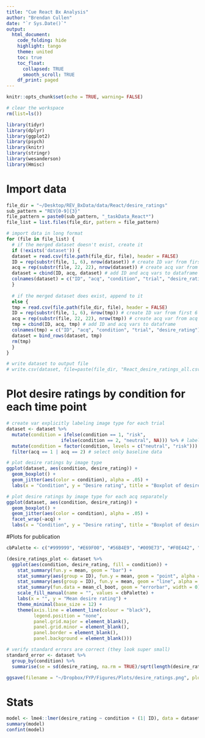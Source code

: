 ```yaml
---
title: "Cue React Bx Analysis"
author: "Brendan Cullen"
date: "`r Sys.Date()`"
output:
  html_document:
    code_folding: hide
    highlight: tango
    theme: united
    toc: true
    toc_float: 
      collapsed: TRUE
      smooth_scroll: TRUE
    df_print: paged
---
```


```r
knitr::opts_chunk$set(echo = TRUE, warning= FALSE)

# clear the workspace
rm(list=ls())

```


```r
library(tidyr)
library(dplyr)
library(ggplot2)
library(psych)
library(knitr)
library(stringr)
library(wesanderson)
library(Hmisc)
```

# Import data
```r
file_dir = "~/Desktop/REV_BxData/data/React/desire_ratings"
sub_pattern = "REV[0-9]{3}"
file_pattern = paste0(sub_pattern, "_taskData_React*")
file_list = list.files(file_dir, pattern = file_pattern)

# import data in long format
for (file in file_list) {
  # if the merged dataset doesn't exist, create it
  if (!exists('dataset')) {
  dataset = read.csv(file.path(file_dir, file), header = FALSE)
  ID = rep(substr(file, 1, 6), nrow(dataset)) # create ID var from first 6 chars of file name
  acq = rep(substr(file, 22, 22), nrow(dataset)) # create acq var from acq number in file name
  dataset = cbind(ID, acq, dataset) # add ID and acq vars to dataframe
  colnames(dataset) = c("ID", "acq", "condition", "trial", "desire_rating")
  }
  
  # if the merged dataset does exist, append to it
  else {
  tmp = read.csv(file.path(file_dir, file), header = FALSE)
  ID = rep(substr(file, 1, 6), nrow(tmp)) # create ID var from first 6 chars of file name
  acq = rep(substr(file, 22, 22), nrow(tmp)) # create acq var from acq number in file name
  tmp = cbind(ID, acq, tmp) # add ID and acq vars to dataframe
  colnames(tmp) = c("ID", "acq", "condition", "trial", "desire_rating")
  dataset = bind_rows(dataset, tmp)
  rm(tmp)
  }
}

# write dataset to output file
# write.csv(dataset, file=paste(file_dir, "React_desire_ratings_all.csv", sep = "/"), row.names=FALSE)
```

# Plot desire ratings by condition for each time point
```r
# create var explicitly labeling image type for each trial
dataset <- dataset %>% 
  mutate(condition = ifelse(condition == 1, "risk",
                    ifelse(condition == 2, "neutral", NA))) %>% # label conditions
  mutate(condition = factor(condition, levels = c("neutral", "risk"))) %>% # convert to factor
  filter(acq == 1 | acq == 2) # select only baseline data 

# plot desire ratings by image type
ggplot(dataset, aes(condition, desire_rating)) +
  geom_boxplot() +
  geom_jitter(aes(color = condition), alpha = .05) +
  labs(x = "Condition", y = "Desire rating", title = "Boxplot of desire ratings for Neutral vs. Risk trials")

# plot desire ratings by image type for each acq separately 
ggplot(dataset, aes(condition, desire_rating)) +
  geom_boxplot() +
  geom_jitter(aes(color = condition), alpha = .05) +
  facet_wrap(~acq) +
  labs(x = "Condition", y = "Desire rating", title = "Boxplot of desire ratings for Neutral vs. Risk trials \n (by acquisition)")
```

#Plots for publication
```r
cbPalette <- c("#999999", "#E69F00", "#56B4E9", "#009E73", "#F0E442", "#0072B2", "#D55E00", "#CC79A7")

(desire_ratings_plot <- dataset %>%
  ggplot(aes(condition, desire_rating, fill = condition)) +
    stat_summary(fun.y = mean, geom = "bar") +
    stat_summary(aes(group = ID), fun.y = mean, geom = "point", alpha = .05) +
    stat_summary(aes(group = ID), fun.y = mean, geom = "line", alpha = .05) +
    stat_summary(fun.data = mean_cl_boot, geom = "errorbar", width = 0) + 
    scale_fill_manual(name = "", values = cbPalette) +
    labs(x = "", y = "Mean desire rating") + 
    theme_minimal(base_size = 12) +
    theme(axis.line = element_line(colour = "black"),
          legend.position = "none",
          panel.grid.major = element_blank(),
          panel.grid.minor = element_blank(),
          panel.border = element_blank(),
          panel.background = element_blank()))

# verify standard errors are correct (they look super small)
standard_error <- dataset %>% 
  group_by(condition) %>% 
  summarise(se = sd(desire_rating, na.rm = TRUE)/sqrt(length(desire_rating)))
```

```r
ggsave(filename = "~/Dropbox/FYP/Figures/Plots/desire_ratings.png", plot = desire_ratings_plot, width = 5, height = 4, dpi = 300)
```


# Stats
```r
model <- lme4::lmer(desire_rating ~ condition + (1| ID), data = dataset)
summary(model)
confint(model)
```
 

 